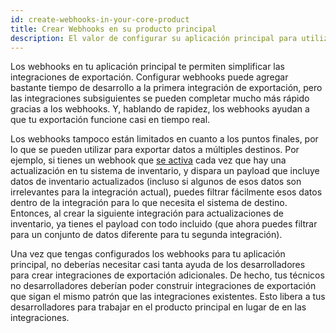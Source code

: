 ```yaml
---
id: create-webhooks-in-your-core-product
title: Crear Webhooks en su producto principal
description: El valor de configurar su aplicación principal para utilizar webhooks para la mensajería saliente.
---
```


Los webhooks en tu aplicación principal te permiten simplificar las integraciones de exportación. Configurar webhooks puede agregar bastante tiempo de desarrollo a la primera integración de exportación, pero las integraciones subsiguientes se pueden completar mucho más rápido gracias a los webhooks. Y, hablando de rapidez, los webhooks ayudan a que tu exportación funcione casi en tiempo real.

Los webhooks tampoco están limitados en cuanto a los puntos finales, por lo que se pueden utilizar para exportar datos a múltiples destinos. Por ejemplo, si tienes un webhook que [se activa](/docs/integration-triggers/#webhook-triggers) cada vez que hay una actualización en tu sistema de inventario, y dispara un payload que incluye datos de inventario actualizados (incluso si algunos de esos datos son irrelevantes para la integración actual), puedes filtrar fácilmente esos datos dentro de la integración para lo que necesita el sistema de destino. Entonces, al crear la siguiente integración para actualizaciones de inventario, ya tienes el payload con todo incluido (que ahora puedes filtrar para un conjunto de datos diferente para tu segunda integración).

Una vez que tengas configurados los webhooks para tu aplicación principal, no deberías necesitar casi tanta ayuda de los desarrolladores para crear integraciones de exportación adicionales. De hecho, tus técnicos no desarrolladores deberían poder construir integraciones de exportación que sigan el mismo patrón que las integraciones existentes. Esto libera a tus desarrolladores para trabajar en el producto principal en lugar de en las integraciones.